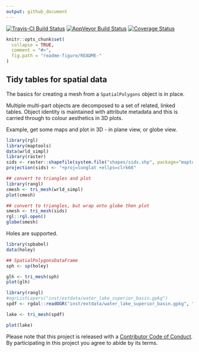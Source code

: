 ```yaml
---
output: github_document
---
```



[![Travis-CI Build Status](https://travis-ci.org/r-gris/rangl.svg?branch=master)](https://travis-ci.org/r-gris/rangl) [![AppVeyor Build Status](https://ci.appveyor.com/api/projects/status/github/r-gris/rangl?branch=master&svg=true)](https://ci.appveyor.com/project/r-gris/rangl) [![Coverage Status](https://img.shields.io/codecov/c/github/r-gris/rangl/master.svg)](https://codecov.io/github/r-gris/rangl?branch=master)

<!-- README.md is generated from README.Rmd. Please edit that file -->

```r
knitr::opts_chunk$set(
  collapse = TRUE,
  comment = "#>",
  fig.path = "readme-figure/README-"
)
```

## Tidy tables for spatial data 

The basics for creating a mesh from a `SpatialPolygons` object is in place. 

Multiple multi-part objects are decomposed to a set of related, linked tables. Object identity is maintained with attribute metadata and this is carried through to colour aesthetics in 3D plots.  


Example, get some maps and plot in 3D - in plane view, or globe view. 

```r

library(rgl)
library(maptools)
data(wrld_simpl)
library(raster)
sids <- raster::shapefile(system.file("shapes/sids.shp", package="maptools"))
projection(sids) <- "+proj=longlat +ellps=clrk66"

## convert to triangles and plot 
library(rangl)
cmesh <- tri_mesh(wrld_simpl)
plot(cmesh)

## convert to triangles, but wrap onto globe then plot
smesh <- tri_mesh(sids)
rgl::rgl.open()
globe(smesh)

```

Holes are supported. 

```r
library(spbabel)
data(holey)

## SpatialPolygonsDataFrame
sph <- sp(holey)

glh <- tri_mesh(sph)
plot(glh)

```

```r
library(rangl)
#ogrListLayers("inst/extdata/water_lake_superior_basin.gpkg")
spdf <- rgdal::readOGR("inst/extdata/water_lake_superior_basin.gpkg", "lake_superior_basin")

lake <- tri_mesh(spdf)

plot(lake)
```


Please note that this project is released with a [Contributor Code of Conduct](CONDUCT.md). By participating in this project you agree to abide by its terms.

